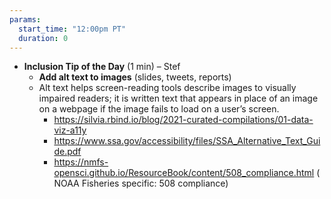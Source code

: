```yaml
---
params: 
  start_time: "12:00pm PT"
  duration: 0
---
```


-   **Inclusion Tip of the Day** (1 min) – Stef
    -   **Add alt text to images** (slides, tweets, reports)
    -   Alt text helps screen-reading tools describe images to visually impaired readers; it is written text that appears in place of an image on a webpage if the image fails to load on a user's screen.
        -   <https://silvia.rbind.io/blog/2021-curated-compilations/01-data-viz-a11y>
        -   <https://www.ssa.gov/accessibility/files/SSA_Alternative_Text_Guide.pdf>
        -   <https://nmfs-opensci.github.io/ResourceBook/content/508_compliance.html> ( NOAA Fisheries specific: 508 compliance)
